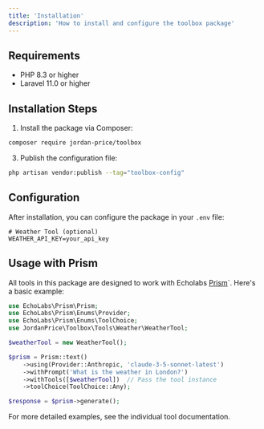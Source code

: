 ```yaml
---
title: 'Installation'
description: 'How to install and configure the toolbox package'
---
```


## Requirements

- PHP 8.3 or higher
- Laravel 11.0 or higher

## Installation Steps

1. Install the package via Composer:

```bash
composer require jordan-price/toolbox
```

3. Publish the configuration file:

```bash
php artisan vendor:publish --tag="toolbox-config"
```

## Configuration

After installation, you can configure the package in your `.env` file:

```env
# Weather Tool (optional)
WEATHER_API_KEY=your_api_key
```

## Usage with Prism

All tools in this package are designed to work with Echolabs [Prism](https://prism.echolabs.dev/getting-started/introduction.html)`. Here's a basic example:

```php
use EchoLabs\Prism\Prism;
use EchoLabs\Prism\Enums\Provider;
use EchoLabs\Prism\Enums\ToolChoice;
use JordanPrice\Toolbox\Tools\Weather\WeatherTool;

$weatherTool = new WeatherTool();

$prism = Prism::text()
    ->using(Provider::Anthropic, 'claude-3-5-sonnet-latest')
    ->withPrompt('What is the weather in London?')
    ->withTools([$weatherTool])  // Pass the tool instance
    ->toolChoice(ToolChoice::Any);

$response = $prism->generate();
```

For more detailed examples, see the individual tool documentation.
